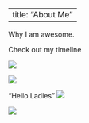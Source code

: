 
---
title: "About Me"
---

Why I am awesome. 

Check out my timeline

![](/Users/christineiyer/jeffontherocks/JeffFolder/jeffontherocks/methree.JPG)


![](/Users/christineiyer/jeffontherocks/JeffFolder/jeffontherocks/mrtoo.JPG)

"Hello Ladies"
![](/Users/christineiyer/jeffontherocks/JeffFolder/jeffontherocks/me1.JPG)

![](/Users/christineiyer/jeffontherocks/JeffFolder/jeffontherocks/sam.JPG)
